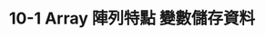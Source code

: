 ---
title: 10-1 Array 陣列特點 變數儲存資料
youtubeId: OONYFgCbWds
duration: 328
thumbnail: https://i.ytimg.com/vi/OONYFgCbWds/hqdefault.jpg?sqp=-oaymwEjCNACELwBSFryq4qpAxUIARUAAAAAGAElAADIQj0AgKJDeAE=&rs=AOn4CLDdya7GGp9S-vQEF9B4qKfDB2lINw
slug: 10-1-array-features-of-array-variable-storage-data
uslug: 10-1-array-陣列特點-變數儲存資料
---